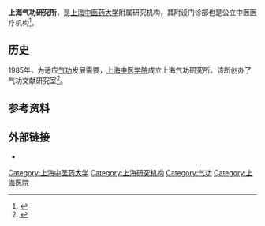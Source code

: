 '''上海气功研究所'''，是[[上海中医药大学|上海中医药大学]]附属研究机构，其附设门诊部也是公立中医医疗机构<ref>{{Cite web|title=上海市公立中医医疗机构信息|url=http://wsjkw.sh.gov.cn/fwjg/20180601/0012-55893.html|accessdate=2020-09-28|work=上海市卫生健康委员会|archive-date=2021-06-14|archive-url=https://web.archive.org/web/20210614033239/https://wsjkw.sh.gov.cn/fwjg/20180601/0012-55893.html}}</ref>。

== 历史 ==
1985年，为适应[[气功|气功]]发展需要，[[上海中医学院|上海中医学院]]成立上海气功研究所。该所创办了气功文献研究室<ref>{{Cite book|chapter=气功|title=上海体育志|url=http://www.shtong.gov.cn/Newsite/node2/node2245/node4455/node13281/node13283/node60839/userobject1ai15065.html|publisher=上海社会科学出版社|date=1996|isbn=7-80618-170-9|oclc=38202426|author1=蔡扬武|author2=刘雅丽|access-date=2020-09-28|archive-date=2016-03-27|archive-url=https://web.archive.org/web/20160327111639/http://www.shtong.gov.cn/Newsite/node2/node2245/node4455/node13281/node13283/node60839/userobject1ai15065.html|dead-url=no}}</ref>。

==参考资料==
{{reflist}}

==外部链接==
*{{Official website|http://www.shqigong.com}}
[[Category:上海中医药大学|Category:上海中医药大学]]
[[Category:上海研究机构|Category:上海研究机构]]
[[Category:气功|Category:气功]]
[[Category:上海医院|Category:上海医院]]